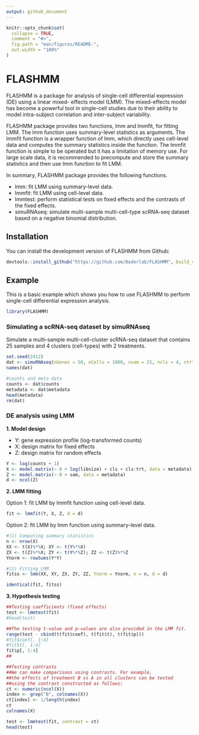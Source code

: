 ```yaml
---
output: github_document
---
```


<!-- README.md is generated from README.Rmd. Please edit that file -->

```r
knitr::opts_chunk$set(
  collapse = TRUE,
  comment = "#>",
  fig.path = "man/figures/README-",
  out.width = "100%"
)
```

# FLASHMM

<!-- badges: start -->
<!-- badges: end -->

FLASHMM is a package for analysis of single-cell differential expression (DE) using a linear mixed- effects model (LMM). The mixed-effects model has become a powerful tool in single-cell studies due to their ability to model intra-subject correlation and inter-subject variability.

FLASHMM package provides two functions, lmm and lmmfit, for fitting LMM. The lmm function uses summary-level statistics as arguments. The lmmfit function is a wrapper function of lmm, which directly uses cell-level data and computes the summary statistics inside the function. The lmmfit function is simple to be operated but it has a limitation of memory use. For large scale data, it is recommended to precompute and store the summary statistics and then use lmm function to fit LMM.

In summary, FLASHMM package provides the following functions.

* lmm: fit LMM using summary-level data.
* lmmfit: fit LMM using cell-level data.
* lmmtest: perform statistical tests on fixed effects and the contrasts of the fixed effects.
* simuRNAseq: simulate multi-sample multi-cell-type scRNA-seq dataset based on a negative binomial distribution.

## Installation

You can install the development version of FLASHMM from Github: 

```r
devtools::install_github("https://github.com/Baderlab/FLASHMM", build_vignettes = TRUE)
```

## Example

This is a basic example which shows you how to use FLASHMM to perform single-cell differential expression analysis.

```r
library(FLASHMM)
```

### Simulating a scRNA-seq dataset by simuRNAseq

Simulate a multi-sample multi-cell-cluster scRNA-seq dataset that contains 25 samples and 4 clusters (cell-types) with 2 treatments.

```r
set.seed(2412)
dat <- simuRNAseq(nGenes = 50, nCells = 1000, nsam = 25, ncls = 4, ntrt = 2, nDEgenes = 6)
names(dat)

#counts and meta data
counts <- dat$counts
metadata <- dat$metadata
head(metadata)
rm(dat)
```

### DE analysis using LMM

**1. Model design**

* Y: gene expression profile (log-transformed counts)
* X: design matrix for fixed effects
* Z: design matrix for random effects

```r
Y <- log(counts + 1) 
X <- model.matrix(~ 0 + log(libsize) + cls + cls:trt, data = metadata)
Z <- model.matrix(~ 0 + sam, data = metadata)
d <- ncol(Z)
```

**2. LMM fitting**

Option 1: fit LMM by lmmfit function using cell-level data.

```r
fit <- lmmfit(Y, X, Z, d = d)
```

Option 2: fit LMM by lmm function using summary-level data.

```r
#(1) Computing summary statistics
n <- nrow(X)
XX <- t(X)%*%X; XY <- t(Y%*%X)
ZX <- t(Z)%*%X; ZY <- t(Y%*%Z); ZZ <- t(Z)%*%Z
Ynorm <- rowSums(Y*Y)

#(2) Fitting LMM
fitss <- lmm(XX, XY, ZX, ZY, ZZ, Ynorm = Ynorm, n = n, d = d)

identical(fit, fitss)
```

**3. Hypothesis testing**

```r
##Testing coefficients (fixed effects)
test <- lmmtest(fit)
#head(test)

##The testing t-value and p-values are also provided in the LMM fit.
range(test - cbind(t(fit$coef), t(fit$t), t(fit$p)))
#fit$coef[, 1:4]
#fit$t[, 1:4]
fit$p[, 1:4]
##

##Testing contrasts
##We can make comparisons using contrasts. For example, 
##the effects of treatment B vs A in all clusters can be tested 
##using the contrast constructed as follows:
ct <- numeric(ncol(X))
index <- grep("B", colnames(X))
ct[index] <- 1/length(index)
ct
colnames(X)

test <- lmmtest(fit, contrast = ct)
head(test)
```
